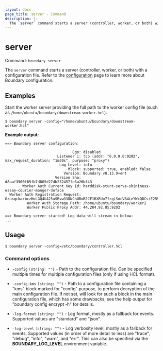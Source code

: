 ```yaml
---
layout: docs
page_title: server - Command
description: |-
  The `server` command starts a server (controller, worker, or both) with a configuration file.
---
```


# server

Command: `boundary server`

The `server` command starts a server (controller, worker, or both) with a
configuration file. Refer to the [configuration](/boundary/docs/configuration)
page to learn more about Boundary configuration.

## Examples

Start the worker server providing the full path to the worker config file (such
as `/home/ubuntu/boundary/downstream-worker.hcl`).

```shell-session
$ boundary server -config="/home/ubuntu/boundary/downstream-worker.hcl"
```

**Example output:**

<CodeBlockConfig hideClipboard>

```shell-session
==> Boundary server configuration:

                               Cgo: disabled
                        Listener 1: tcp (addr: "0.0.0.0:9202", max_request_duration: "1m30s", purpose: "proxy")
                         Log Level: info
                             Mlock: supported: true, enabled: false
                           Version: Boundary v0.13.0+ent
                       Version Sha: d8aaf3500f65fb7d605d27db232457fe3a26bf43
        Worker Auth Current Key Id: harddisk-stunt-serve-shininess-essay-courier-manger-deface
  Worker Auth Registration Request: GzusqckarbczHoLGQ4UA25uSRvw33DNChURoR2CF1BXRUm7frqLSncV64LeYWxQDCstE25Vj6QSBQ1aGh8BUo1dnz899rt3LgktzRGU4vWYcHmvPQKpsSUTJqA42nJxBfpxopKyCvzxZNxgbTSw5BNN9BUsnoy58niY5ui38NhKPKdmKjVDoU4TRVd4Bvti4F2H5C8pBB3qhY6qyeaSRoKjDcEzdTa7S3JicVzbtmfWnfyMLTJ21jRypH2S5haK4RBhFP319mw6DYNhVo7opBkBoW2FaaJbeowGj8b5wFX
          Worker Auth Storage Path: /home/ubuntu/boundary/worker2
          Worker Public Proxy Addr: 44.204.92.85:9202

==> Boundary server started! Log data will stream in below:
...
```

</CodeBlockConfig>


## Usage

<CodeBlockConfig hideClipboard>

```shell-session
$ boundary server -config=/etc/boundary/controller.hcl
```

</CodeBlockConfig>


### Command options

- `-config` `(string: "")` - Path to the configuration file. Can be specified
   multiple times for multiple configuration files (only if using HCL format).

- `-config-kms` `(string: "")` - Path to a configuration file containing a "kms"
   block marked for "config" purpose, to perform decryption of the main
   configuration file. If not set, will look for such a block in the main
   configuration file, which has some drawbacks; see the help output for
   "boundary config encrypt -h" for details.

- `-log-format` `(string: "")` - Log format, mostly as a fallback for events.
   Supported values are "standard" and "json".

- `-log-level` `(string: "")` - Log verbosity level, mostly as a fallback for
   events. Supported values (in order of more detail to less) are "trace",
   "debug", "info", "warn", and "err". This can also be specified via the
   **BOUNDARY_LOG_LEVEL** environment variable.